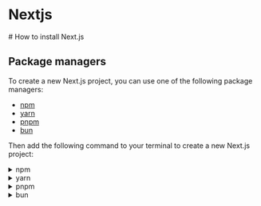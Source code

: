 
<div className="flex justify-center items-center gap-2 pb-5">
    <RiNextjsFill className="size-6"/>
    <h1>Nextjs</h1>
</div>
    # How to install Next.js

## Package managers
To create a new Next.js project, you can use one of the following package managers:
- [npm](https://npmjs.com)
- [yarn](https://yarnpkg.com)
- [pnpm](https://pnpm.io)
- [bun](https://bun.sh)

Then add the following command to your terminal to create a new Next.js project:

<details>
    <summary>npm</summary>

    ```shell
    npx create-next-app@latest
    ```
</details>
<details>
    <summary>yarn</summary>
    ```shell
    yarn create next-app@latest
    ```
</details>
<details>
    <summary>pnpm</summary>

    ```shell
    pnpm create next-app@latest
    ```
</details>
<details>
    <summary>bun</summary>

    ```shell
    bun create next-app@latest
    ```
</details>